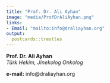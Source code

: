```yaml
---
title: "Prof. Dr. Ali Ayhan"
image: "media/ProfDrAliAyhan.png"
links:
- Email: "mailto:info@draliayhan.org"
output:
  postcards::trestles
---
```


**Prof. Dr. Ali Ayhan**\
*Türk Hekim, Jinekolog Onkolog*

**e-mail:** info\@draliayhan.org 

